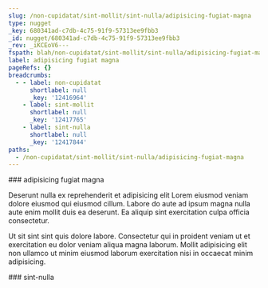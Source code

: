 ```yaml
---
slug: /non-cupidatat/sint-mollit/sint-nulla/adipisicing-fugiat-magna
type: nugget
_key: 680341ad-c7db-4c75-91f9-57313ee9fbb3
_id: nugget/680341ad-c7db-4c75-91f9-57313ee9fbb3
_rev: _iKCEoV6---
fspath: blah/non-cupidatat/sint-mollit/sint-nulla/adipisicing-fugiat-magna.md
label: adipisicing fugiat magna
pageRefs: {}
breadcrumbs:
  - - label: non-cupidatat
      shortlabel: null
      _key: '12416964'
    - label: sint-mollit
      shortlabel: null
      _key: '12417765'
    - label: sint-nulla
      shortlabel: null
      _key: '12417844'
paths:
  - /non-cupidatat/sint-mollit/sint-nulla/adipisicing-fugiat-magna
---
```


<NuggetArea>
<Nugget slug="/non-cupidatat/sint-mollit/sint-nulla/adipisicing-fugiat-magna" type="nugget" _key="680341ad-c7db-4c75-91f9-57313ee9fbb3" _id="nugget/680341ad-c7db-4c75-91f9-57313ee9fbb3" _rev="_iKCEoV6---" fspath="blah/non-cupidatat/sint-mollit/sint-nulla/adipisicing-fugiat-magna.md" label="adipisicing fugiat magna" paths="/non-cupidatat/sint-mollit/sint-nulla/adipisicing-fugiat-magna">
<NuggetBody>
### adipisicing fugiat magna

Deserunt nulla ex reprehenderit et adipisicing elit Lorem eiusmod veniam dolore eiusmod qui eiusmod cillum. Labore do aute ad ipsum magna nulla aute enim mollit duis ea deserunt. Ea aliquip sint exercitation culpa officia consectetur.

Ut sit sint sint quis dolore labore. Consectetur qui in proident veniam ut et exercitation eu dolor veniam aliqua magna laborum. Mollit adipisicing elit non ullamco ut minim eiusmod laborum exercitation nisi in occaecat minim adipisicing.

</NuggetBody>
<Breadcrumbs>
<Crumbs>
<Crumb _key="12416964" label="non-cupidatat" /><Crumb _key="12417765" label="sint-mollit" /><Crumb _key="12417844" label="sint-nulla" />
</Crumbs>
</Breadcrumbs>
</Nugget>

<NuggetsInbound>
</NuggetsInbound>
<NuggetsOutbound>
</NuggetsOutbound>
</NuggetArea>
<PassagesInbound>
<Passage direction="inbound" type="passage" _key="12417844" _id="passage/12417844" _rev="_iKCEoVy--A" label="sint-nulla" passage="sint-nulla" fspath="blah/non-cupidatat/sint-mollit/sint-nulla" paths="/non-cupidatat/sint-mollit/sint-nulla" slug="/non-cupidatat/sint-mollit/sint-nulla">
<NuggetBody>
### sint-nulla

</NuggetBody>
<Breadcrumbs>
<Crumbs>
<Crumb _key="12416964" label="non-cupidatat" /><Crumb _key="12417765" label="sint-mollit" />
</Crumbs>
</Breadcrumbs>
</Passage>

</PassagesInbound>
<PassagesOutbound>
</PassagesOutbound>
